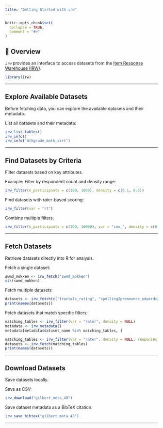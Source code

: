 ```yaml
---
title: "Getting Started with irw"
---
```


```r
knitr::opts_chunk$set(
  collapse = TRUE,
  comment = "#>"
)
```


## 📌 Overview
`irw` provides an interface to access datasets from the [Item Response Warehouse (IRW)](https://datapages.github.io/irw/). 

```r
library(irw)
```

---

## Explore Available Datasets
Before fetching data, you can explore the available datasets and their metadata.

List all datasets and their metadata:
```r
irw_list_tables()
irw_info()
irw_info("4thgrade_math_sirt")
```


---

## Find Datasets by Criteria
Filter datasets based on key attributes.

Example: Filter by respondent count and density range:
```r
irw_filter(n_participants = c(100, 1000), density = c(0.1, 0.5))
```

Find datasets with rater-based scoring:
```r
irw_filter(var = "rt")
```

Combine multiple filters:
```r
irw_filter(n_participants = c(100, 10000), var = "cov_", density = c(0.1, 0.8))
```

---

## Fetch Datasets
Retrieve datasets directly into R for analysis.

Fetch a single dataset:
```r
swmd_mokken <- irw_fetch("swmd_mokken")
str(swmd_mokken)
```

Fetch multiple datasets:
```r
datasets <- irw_fetch(c("fractals_rating", "spelling2pronounce_edwards2023"))
print(names(datasets))
```

Fetch datasets that match specific filters:
```r
matching_tables <- irw_filter(var = "rater", density = NULL)
metadata <- irw_metadata()
metadata[metadata$dataset_name %in% matching_tables, ]

matching_tables <- irw_filter(var = "rater", density = NULL, responses_per_item = c(0, 1000))
datasets <- irw_fetch(matching_tables)
print(names(datasets))
```

---

## Download Datasets
Save datasets locally.

Save as CSV:
```r
irw_download("gilbert_meta_48")
```

Save dataset metadata as a BibTeX citation:
```r
irw_save_bibtex("gilbert_meta_48")
```

---


